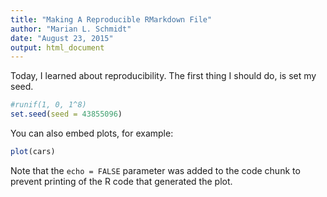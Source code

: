 ```yaml
---
title: "Making A Reproducible RMarkdown File"
author: "Marian L. Schmidt"
date: "August 23, 2015"
output: html_document
---
```


Today, I learned about reproducibility.  The first thing I should do, is set my seed.

```r
#runif(1, 0, 1^8)
set.seed(seed = 43855096)
```

You can also embed plots, for example:

```r
plot(cars)
```

Note that the `echo = FALSE` parameter was added to the code chunk to prevent printing of the R code that generated the plot.
